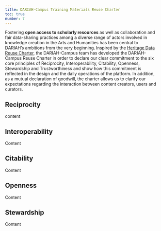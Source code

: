 ```yaml
---
title: DARIAH-Campus Training Materials Reuse Charter
toc: true
number: 7
---
```


Fostering **open access to scholarly resources** as well as collaboration and
fair data-sharing practices among a diverse range of actors involved in
knowledge creation in the Arts and Humanities has been central to DARIAH’s
ambitions from the very beginning. Inspired by the
[Heritage Data Reuse Charter](https://datacharter.hypotheses.org/), the
DARIAH-Campus team has developed the DARIAH-Campus Reuse Charter in order to
declare our clear commitment to the six core principles of Reciprocity,
Interoperability, Citability, Openness, Stewardship and Trustworthiness and show
how this commitment is reflected in the design and the daily operations of the
platform. In addition, as a mutual declaration of goodwill, the charter allows
us to clarify our expectations regarding the interaction between content
creators, users and curators.

## Reciprocity

content

## Interoperability

Content

## Citability

Content

## Openness

Content

## Stewardship

Content
